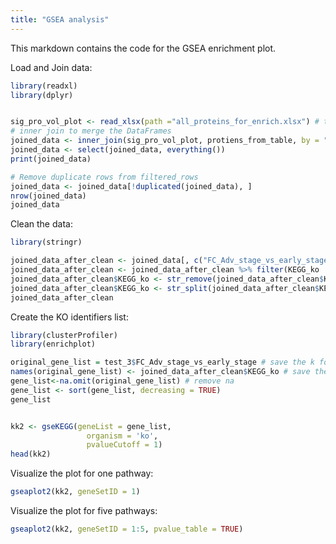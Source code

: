 ---
title: "GSEA analysis"
---
This markdown contains the code for the GSEA enrichment plot.

Load and Join data:
```{r}
library(readxl)
library(dplyr)


sig_pro_vol_plot <- read_xlsx(path ="all_proteins_for_enrich.xlsx") # the 671 proteins from the volcano plot
# inner join to merge the DataFrames
joined_data <- inner_join(sig_pro_vol_plot, protiens_from_table, by = "Protein")
joined_data <- select(joined_data, everything())
print(joined_data)

# Remove duplicate rows from filtered_rows
joined_data <- joined_data[!duplicated(joined_data), ]
nrow(joined_data)
joined_data
```



Clean the data:
```{r}
library(stringr)

joined_data_after_clean <- joined_data[, c("FC_Adv_stage_vs_early_stage", "KEGG_ko")]
joined_data_after_clean <- joined_data_after_clean %>% filter(KEGG_ko != "-")
joined_data_after_clean$KEGG_ko <- str_remove(joined_data_after_clean$KEGG_ko, "ko:")
joined_data_after_clean$KEGG_ko <- str_split(joined_data_after_clean$KEGG_ko, ",", simplify = TRUE)[, 1]
joined_data_after_clean

```


Create the KO identifiers list:
```{r}
library(clusterProfiler)
library(enrichplot)

original_gene_list = test_3$FC_Adv_stage_vs_early_stage # save the k fold change
names(original_gene_list) <- joined_data_after_clean$KEGG_ko # save the ko identifiers
gene_list<-na.omit(original_gene_list) # remove na
gene_list <- sort(gene_list, decreasing = TRUE)
gene_list


kk2 <- gseKEGG(geneList = gene_list,
                 organism = 'ko',
                 pvalueCutoff = 1)
head(kk2)

```

Visualize the plot for one pathway:
```{r}
gseaplot2(kk2, geneSetID = 1)
```
Visualize the plot for five pathways:
```{r}
gseaplot2(kk2, geneSetID = 1:5, pvalue_table = TRUE)

```